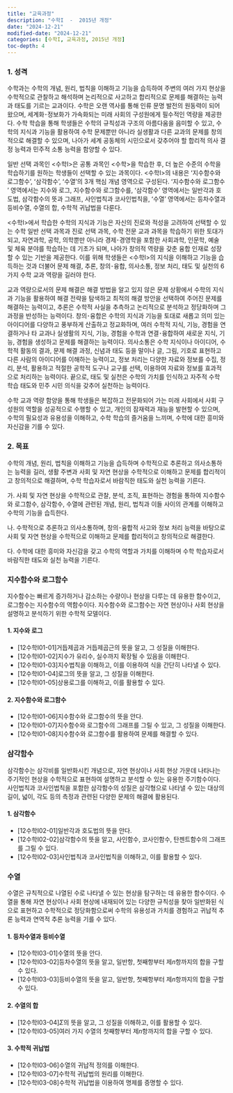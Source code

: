 ```yaml
---
title: "교육과정"
description: "수학I  -  2015년 개정"
date: "2024-12-21"
modified-date: "2024-12-21"
categories: [수학I, 교육과정, 2015년 개정]
toc-depth: 4
---
```


### 1. 성격

수학과는 수학의 개념, 원리, 법칙을 이해하고 기능을 습득하여 주변의 여러 가지 현상을 수학적으로 관찰하고 해석하며 논리적으로 사고하고 합리적으로 문제를 해결하는 능력과 태도를 기르는 교과이다.
수학은 오랜 역사를 통해 인류 문명 발전의 원동력이 되어 왔으며, 세계화･정보화가 가속화되는 미래 사회의 구성원에게 필수적인 역량을 제공한다.
수학 학습을 통해 학생들은 수학의 규칙성과 구조의 아름다움을 음미할 수 있고, 수학의 지식과 기능을 활용하여 수학 문제뿐만 아니라 실생활과 다른 교과의 문제를 창의적으로 해결할 수 있으며, 나아가 세계 공동체의 시민으로서 갖추어야 할 합리적 의사 결정 능력과 민주적 소통 능력을 함양할 수 있다.

일반 선택 과목인 <수학Ⅰ>은 공통 과목인 <수학>을 학습한 후, 더 높은 수준의 수학을 학습하기를 원하는 학생들이 선택할 수 있는 과목이다.
<수학Ⅰ>의 내용은 ʻ지수함수와 로그함수ʼ, ʻ삼각함수ʼ, ʻ수열ʼ의 3개 핵심 개념 영역으로 구성된다.
ʻ지수함수와 로그함수ʼ 영역에서는 지수와 로그, 지수함수와 로그함수를, ʻ삼각함수ʼ 영역에서는 일반각과 호도법, 삼각함수의 뜻과 그래프, 사인법칙과 코사인법칙을, ʻ수열ʼ 영역에서는 등차수열과 등비수열, 수열의 합, 수학적 귀납법을 다룬다.

<수학Ⅰ>에서 학습한 수학의 지식과 기능은 자신의 진로와 적성을 고려하여 선택할 수 있는 수학 일반 선택 과목과 진로 선택 과목, 수학 전문 교과 과목을 학습하기 위한 토대가 되고, 자연과학, 공학, 의학뿐만 아니라 경제･경영학을 포함한 사회과학, 인문학, 예술 및 체육 분야를 학습하는 데 기초가 되며, 나아가 창의적 역량을 갖춘 융합 인재로 성장할 수 있는 기반을 제공한다.
이를 위해 학생들은 <수학Ⅰ>의 지식을 이해하고 기능을 습득하는 것과 더불어 문제 해결, 추론, 창의･융합, 의사소통, 정보 처리, 태도 및 실천의 6가지 수학 교과 역량을 길러야 한다.

교과 역량으로서의 문제 해결은 해결 방법을 알고 있지 않은 문제 상황에서 수학의 지식과 기능을 활용하여 해결 전략을 탐색하고 최적의 해결 방안을 선택하여 주어진 문제를 해결하는 능력이고, 추론은 수학적 사실을 추측하고 논리적으로 분석하고 정당화하며 그 과정을 반성하는 능력이다.
창의･융합은 수학의 지식과 기능을 토대로 새롭고 의미 있는 아이디어를 다양하고 풍부하게 산출하고 정교화하며, 여러 수학적 지식, 기능, 경험을 연결하거나 타 교과나 실생활의 지식, 기능, 경험을 수학과 연결･융합하여 새로운 지식, 기능, 경험을 생성하고 문제를 해결하는 능력이다.
의사소통은 수학 지식이나 아이디어, 수학적 활동의 결과, 문제 해결 과정, 신념과 태도 등을 말이나 글, 그림, 기호로 표현하고 다른 사람의 아이디어를 이해하는 능력이고, 정보 처리는 다양한 자료와 정보를 수집, 정리, 분석, 활용하고 적절한 공학적 도구나 교구를 선택, 이용하여 자료와 정보를 효과적으로 처리하는 능력이다.
끝으로, 태도 및 실천은 수학의 가치를 인식하고 자주적 수학 학습 태도와 민주 시민 의식을 갖추어 실천하는 능력이다.

수학 교과 역량 함양을 통해 학생들은 복잡하고 전문화되어 가는 미래 사회에서 사회 구성원의 역할을 성공적으로 수행할 수 있고, 개인의 잠재력과 재능을 발현할 수 있으며, 수학의 필요성과 유용성을 이해하고, 수학 학습의 즐거움을 느끼며, 수학에 대한 흥미와 자신감을 기를 수 있다.

### 2. 목표

수학의 개념, 원리, 법칙을 이해하고 기능을 습득하며 수학적으로 추론하고 의사소통하는 능력을 길러, 생활 주변과 사회 및 자연 현상을 수학적으로 이해하고 문제를 합리적이고 창의적으로 해결하며, 수학 학습자로서 바람직한 태도와 실천 능력을 기른다.

가.
사회 및 자연 현상을 수학적으로 관찰, 분석, 조직, 표현하는 경험을 통하여 지수함수와 로그함수, 삼각함수, 수열에 관련된 개념, 원리, 법칙과 이들 사이의 관계를 이해하고 수학의 기능을 습득한다.

나.
수학적으로 추론하고 의사소통하며, 창의･융합적 사고와 정보 처리 능력을 바탕으로 사회 및 자연 현상을 수학적으로 이해하고 문제를 합리적이고 창의적으로 해결한다.

다.
수학에 대한 흥미와 자신감을 갖고 수학의 역할과 가치를 이해하며 수학 학습자로서 바람직한 태도와 실천 능력을 기른다.

### 지수함수와 로그함수

지수함수는 빠르게 증가하거나 감소하는 수량이나 현상을 다루는 데 유용한 함수이고, 로그함수는 지수함수의 역함수이다.
지수함수와 로그함수는 자연 현상이나 사회 현상을 설명하고 분석하기 위한 수학적 모델이다.

#### 1. 지수와 로그

-   \[12수학Ⅰ01-01\]거듭제곱과 거듭제곱근의 뜻을 알고, 그 성질을 이해한다.
-   \[12수학Ⅰ01-02\]지수가 유리수, 실수까지 확장될 수 있음을 이해한다.
-   \[12수학Ⅰ01-03\]지수법칙을 이해하고, 이를 이용하여 식을 간단히 나타낼 수 있다.
-   \[12수학Ⅰ01-04\]로그의 뜻을 알고, 그 성질을 이해한다.
-   \[12수학Ⅰ01-05\]상용로그를 이해하고, 이를 활용할 수 있다.

#### 2. 지수함수와 로그함수

-   \[12수학Ⅰ01-06\]지수함수와 로그함수의 뜻을 안다.
-   \[12수학Ⅰ01-07\]지수함수와 로그함수의 그래프를 그릴 수 있고, 그 성질을 이해한다.
-   \[12수학Ⅰ01-08\]지수함수와 로그함수를 활용하여 문제를 해결할 수 있다.

### 삼각함수

삼각함수는 삼각비를 일반화시킨 개념으로, 자연 현상이나 사회 현상 가운데 나타나는 주기적인 현상을 수학적으로 표현하여 설명하고 분석할 수 있는 유용한 주기함수이다.
사인법칙과 코사인법칙을 포함한 삼각함수의 성질은 삼각형으로 나타낼 수 있는 대상의 길이, 넓이, 각도 등의 측정과 관련된 다양한 문제의 해결에 활용된다.

#### 1. 삼각함수

-   \[12수학Ⅰ02-01\]일반각과 호도법의 뜻을 안다.
-   \[12수학Ⅰ02-02\]삼각함수의 뜻을 알고, 사인함수, 코사인함수, 탄젠트함수의 그래프를 그릴 수 있다.
-   \[12수학Ⅰ02-03\]사인법칙과 코사인법칙을 이해하고, 이를 활용할 수 있다.

### 수열

수열은 규칙적으로 나열된 수로 나타낼 수 있는 현상을 탐구하는 데 유용한 함수이다.
수열을 통해 자연 현상이나 사회 현상에 내재되어 있는 다양한 규칙성을 찾아 일반화된 식으로 표현하고 수학적으로 정당화함으로써 수학의 유용성과 가치를 경험하고 귀납적 추론 능력과 연역적 추론 능력을 기를 수 있다.

#### 1. 등차수열과 등비수열

-   \[12수학Ⅰ03-01\]수열의 뜻을 안다.
-   \[12수학Ⅰ03-02\]등차수열의 뜻을 알고, 일반항, 첫째항부터 제$n$항까지의 합을 구할 수 있다.
-   \[12수학Ⅰ03-03\]등비수열의 뜻을 알고, 일반항, 첫째항부터 제$n$항까지의 합을 구할 수 있다.

#### 2. 수열의 합

-   \[12수학Ⅰ03-04\]$\Sigma$의 뜻을 알고, 그 성질을 이해하고, 이를 활용할 수 있다.
-   \[12수학Ⅰ03-05\]여러 가지 수열의 첫째항부터 제$n$항까지의 합을 구할 수 있다.

#### 3. 수학적 귀납법

-   \[12수학Ⅰ03-06\]수열의 귀납적 정의를 이해한다.
-   \[12수학Ⅰ03-07\]수학적 귀납법의 원리를 이해한다.
-   \[12수학Ⅰ03-08\]수학적 귀납법을 이용하여 명제를 증명할 수 있다.
